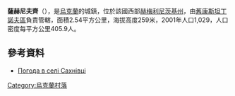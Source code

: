{{coord|49|45|58|N|27|19|58|E|scale:100000|display=title}}

'''薩赫尼夫齊'''（{{lang-uk|Сахнівці}}），是[[烏克蘭|烏克蘭]]的城鎮，位於該國西部[[赫梅利尼茨基州|赫梅利尼茨基州]]，由[[舊康斯坦丁諾夫區|舊康斯坦丁諾夫區]]負責管轄，面積2.54平方公里，海拔高度259米，2001年人口1,029，人口密度每平方公里405.9人。

==參考資料==
* [http://weather.in.ua/ua/hmel'nickaja/23339 Погода в селі Сахнівці]{{Wayback|url=http://weather.in.ua/ua/hmel%27nickaja/23339 |date=20111220134133 }}

{{Ukraine-geo-stub}}
[[Category:烏克蘭村落|Category:烏克蘭村落]]
